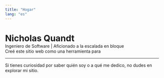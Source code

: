 ```yaml
---
title: "Hogar"
lang: "es"
---
```

<div class="mb-4">
<h1 style="margin-bottom: 0;">Nicholas Quandt</h1>
Ingeniero de Software | Aficionado a la escalada en bloque
</div>

<div class="flex flex-col items-center">

<div class="w-full">
Creé este sitio web como una herramienta para <SwapWords options={[
	"de aprendizaje.",
	"interactuar.",
	"enseñar.",
	"compartir.",
	"explorar.",
	"crear.",
	"colaborar.",
	"inspirar.",
	"de mentoría.",
	"experimentar.",
	"descubrir.",
	"conectar.",
	"guiar.",
	"contribuir.",
]} interval={2500} transition={300} />
</div>
<hr class="border-gray-200 dark:border-gray-700 w-12 mx-auto" />
<div class="w-full">
<p class="mr-auto pr-4">
Si tienes curiosidad por saber quién soy o a qué me dedico, no dudes en explorar
<span data-tag="start-arrow">mi sitio.</span>
</p>
</div>
</div>
